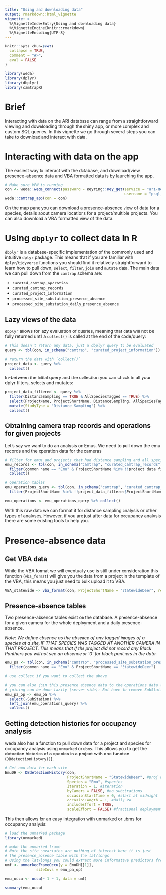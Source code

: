 ```yaml
---
title: "Using and downloading data"
output: rmarkdown::html_vignette
vignette: >
  %\VignetteIndexEntry{Using and downloading data}
  %\VignetteEngine{knitr::rmarkdown}
  %\VignetteEncoding{UTF-8}
---
```


```r
knitr::opts_chunk$set(
  collapse = TRUE,
  comment = "#>",
  eval = FALSE
)
```

```r
library(weda)
library(dplyr)
library(dbplyr)
library(camtrapR)
```

# Brief 

Interacting with data on the ARI database can range from a straightforward viewing and downloading through the shiny app, or more complex and custom SQL queries. In this vignette we go through several steps you can take to download and interact with data.   

# Interacting with data on the app  

The easiest way to interact with the database, and download/view presence-absence data and VBA formatted data is by launching the app.

```r
# Make sure VPN is running
con <- weda::weda_connect(password = keyring::key_get(service = "ari-dev-weda-psql-01",
                                                      username = "psql_user"))
weda::camtrap_app(con = con)
```

On the map pane you can download a presence-absence view of data for a species, details about camera locations for a project/multiple projects. You can also download a VBA formatted view of the data.  

# Using `dbplyr` to collect data in R  

`dbplyr` is a database-specific implementation of the commonly used and intuitive `dplyr` package. This means that if you are familiar with `dplyr`/`tidyverse` functions you should find it relatively straightforward to learn how to pull down, `select`, `filter`, `join` and `mutate` data. The main data we can pull down from the `camtrap` schema are:  

+ `curated_camtrap_operation` 
+ `curated_camtrap_records`  
+ `curated_project_information`   
+ `processed_site_substation_presence_absence`  
+ `processed_site_substation_daily_presence_absence`  

## Lazy views of the data  

`dbplyr` allows for lazy evaluation of queries, meaning that data will not be fully returned until a `collect()` is called at the end of the code/query:  

```r
# This doesn't return any data, just a dbplyr query to be evaluated
query <- tbl(con, in_schema("camtrap", "curated_project_information"))

# return the data with `collect()`
project_data <- query %>%
  collect()
```

In-between the initial query and the collection you can chuck in all your dplyr filters, selects and mutates: 

```r
project_data_filtered <- query %>%
  filter(DistanceSampling == TRUE & AllSpeciesTagged == TRUE) %>%
  select(ProjectName, ProjectShortName, DistanceSampling, AllSpeciesTagged) %>% 
  mutate(StudyType = "Distance Sampling") %>%
  collect()
```

## Obtaining camera trap records and operations for given projects  

Let's say we want to do an analysis on Emus. We need to pull down the emu records and the operation data for the cameras

```r
# filter for emus and projects that had distance sampling and all species tagged
emu_records <- tbl(con, in_schema("camtrap", "curated_camtrap_records")) %>%
  filter(common_name == "Emu" & ProjectShortName %in% !!project_data_filtered$ProjectShortName) %>%
  collect()

# operation tables 
emu_operations_query <- tbl(con, in_schema("camtrap", "curated_camtrap_operation")) %>%
  filter(ProjectShortName %in% !!project_data_filtered$ProjectShortName) 

emu_operations <- emu_operations_query %>% collect()
```

With this raw data we can format it for distance sampling analysis or other types of analyses. However, if you are just after data for occupancy analysis there are some existing tools to help you. 

# Presence-absence data  


## Get VBA data 

While the VBA format we will eventually use is still under consideration this function (`vba_format`) will give you the data from a project in the template of the VBA, this means you just need to bulk upload it to VBA.  

```r
VBA_statewide <- vba_format(con, ProjectShortName = "StatewideDeer", return_data = TRUE)
```

## Presence-absence tables  

Two presence-absence tables exist on the database. A presence-absence for a given camera for the whole deployment and a daily presence-absence. 

*Note: We define absence as the absence of any tagged images of a species at a site, IF THAT SPECIES WAS TAGGED AT ANOTHER CAMERA IN THAT PROJECT. This means that if the project did not record any Black Panthers you will not see an absence or '0' for black panthers in the data.*

```r
emu_pa <- tbl(con, in_schema("camtrap", "processed_site_substation_presence_absence")) %>%
  filter(common_name == "Emu" & ProjectShortName == "StatewideDeer")

# use collect if you want to collect the above

# you can also join this presence absence data to the operations data (which contains lat/longs)
# joining can be done lazily (server side): But have to remove SubStation Column before joining as it is all NAs
emu_pa_op <- emu_pa %>%
  select(-SubStation) %>%
  left_join(emu_operations_query) %>%
  collect()
```

## Getting detection histories for occupancy analysis  

weda also has a function to pull down data for a project and species for occupancy analysis using `unmarked` or `ubms`. This allows you to get the detection histories of a species in a project with one function (`DBdetectionHistory()`). 

```r
# Get emu data for each site
EmuDH <- DBdetectionHistory(con,
                            ProjectShortName = "StatewideDeer", #proj name
                            Species = "Emu", #species
                            Iteration = 1, #iteration
                            byCamera = FALSE, #no substrations
                            occasionStartTime = 0, #start at midnight
                            occasionLength = 1, #daily PA
                            includeEffort = TRUE, 
                            scaleEffort = FALSE) #fractional deployment
```

This then allows for an easy integration with unmarked or ubms for occupancy analysis: 

```r
# load the unmarked package
library(unmarked)

# make the unmarked frame
# Note the site covariates are nothing of interest here it is just 
# the presence_absence table with the lat/longs
# Using the lat/longs you could extract more informative predictors from rasters or shapefiles
umf <- unmarkedFrameOccu(y = EmuDH[[1]], 
              siteCovs = emu_pa_op)

emu_occu <- occu(~ 1 ~ 1, data = umf)

summary(emu_occu)
```

